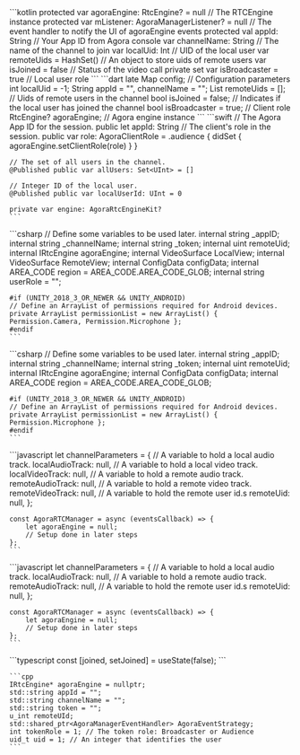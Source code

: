 <PlatformWrapper platform="android">
    ```kotlin
    protected var agoraEngine: RtcEngine? = null // The RTCEngine instance
    protected var mListener: AgoraManagerListener? = null // The event handler to notify the UI of agoraEngine events
    protected val appId: String // Your App ID from Agora console
    var channelName: String // The name of the channel to join
    var localUid: Int // UID of the local user
    var remoteUids = HashSet<Int>() // An object to store uids of remote users
    var isJoined = false // Status of the video call
        private set
    var isBroadcaster = true // Local user role
    ```
</PlatformWrapper>
<PlatformWrapper platform="flutter">
    ```dart
    late Map<String, dynamic> config; // Configuration parameters
    int localUid = -1;
    String appId = "", channelName = "";
    List<int> remoteUids = []; // Uids of remote users in the channel
    bool isJoined = false; // Indicates if the local user has joined the channel
    bool isBroadcaster = true; // Client role
    RtcEngine? agoraEngine; // Agora engine instance
    ```
</PlatformWrapper>
<PlatformWrapper platform={["ios","macos"]}>
    ```swift
    // The Agora App ID for the session.
    public let appId: String
    // The client's role in the session.
    public var role: AgoraClientRole = .audience {
        didSet { agoraEngine.setClientRole(role) }
    }

    // The set of all users in the channel.
    @Published public var allUsers: Set<UInt> = []

    // Integer ID of the local user.
    @Published public var localUserId: UInt = 0

    private var engine: AgoraRtcEngineKit?
    ```
</PlatformWrapper>
<PlatformWrapper platform = "unity">
<ProductWrapper notAllowed="voice-calling">
    ```csharp
    // Define some variables to be used later.
    internal string _appID;
    internal string _channelName;
    internal string _token;
    internal uint remoteUid;
    internal IRtcEngine agoraEngine;
    internal VideoSurface LocalView;
    internal VideoSurface RemoteView;
    internal ConfigData configData;
    internal AREA_CODE region = AREA_CODE.AREA_CODE_GLOB;
    internal string userRole = "";

    #if (UNITY_2018_3_OR_NEWER && UNITY_ANDROID)
    // Define an ArrayList of permissions required for Android devices.
    private ArrayList permissionList = new ArrayList() { Permission.Camera, Permission.Microphone };
    #endif
    ```
</ProductWrapper>
<ProductWrapper product="voice-calling">
    ```csharp
    // Define some variables to be used later.
    internal string _appID;
    internal string _channelName;
    internal string _token;
    internal uint remoteUid;
    internal IRtcEngine agoraEngine;
    internal ConfigData configData;
    internal AREA_CODE region = AREA_CODE.AREA_CODE_GLOB;

    #if (UNITY_2018_3_OR_NEWER && UNITY_ANDROID)
    // Define an ArrayList of permissions required for Android devices.
    private ArrayList permissionList = new ArrayList() { Permission.Microphone };
    #endif
    ```
</ProductWrapper>
</PlatformWrapper>
<PlatformWrapper platform="web">
<ProductWrapper notAllowed="voice-calling">
    ```javascript
    let channelParameters = {
        // A variable to hold a local audio track.
        localAudioTrack: null,
        // A variable to hold a local video track.
        localVideoTrack: null,
        // A variable to hold a remote audio track.
        remoteAudioTrack: null,
        // A variable to hold a remote video track.
        remoteVideoTrack: null,
        // A variable to hold the remote user id.s
        remoteUid: null,
    };

    const AgoraRTCManager = async (eventsCallback) => {
        let agoraEngine = null;
        // Setup done in later steps
    };
    ```
</ProductWrapper>
<ProductWrapper product="voice-calling">
    ```javascript
    let channelParameters = {
        // A variable to hold a local audio track.
        localAudioTrack: null,
        // A variable to hold a remote audio track.
        remoteAudioTrack: null,
        // A variable to hold the remote user id.s
        remoteUid: null,
    };

    const AgoraRTCManager = async (eventsCallback) => {
        let agoraEngine = null;
        // Setup done in later steps
    };
    ```
</ProductWrapper>
</PlatformWrapper>
<PlatformWrapper platform="react-js">
    ```typescript
    const [joined, setJoined] = useState(false);
    ```
</PlatformWrapper>
<PlatformWrapper platform="windows">

    ```cpp    
    IRtcEngine* agoraEngine = nullptr;
    std::string appId = "";
    std::string channelName = "";
    std::string token = "";
    u_int remoteUId;
    std::shared_ptr<AgoraManagerEventHandler> AgoraEventStrategy;
    int tokenRole = 1; // The token role: Broadcaster or Audience
    uid_t uid = 1; // An integer that identifies the user
    ```

</PlatformWrapper>
